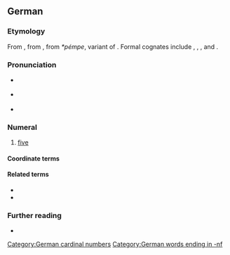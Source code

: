 {{also|Fünf}}
==German==
{{cardinalbox|de|4|5|6|vier|sechs|ord=fünfte}}

===Etymology===
From {{inh|de|goh|fimf}}, from {{inh|de|gem-pro|*fimf}}, from ''*pémpe'', variant of {{inh|de|ine-pro|*pénkʷe}}. Formal cognates include {{cog|nl|vijf}}, {{cog|en|five}}, {{cog|yi|פֿינף}}, {{cog|got|𐍆𐌹𐌼𐍆}} and {{cog|fo|fimm}}.

===Pronunciation===
* {{a|standard}} {{IPA|/fʏnf/|lang=de}}
* {{a|colloquial|regional}} {{IPA|/fʏmf/|lang=de}}
* {{audio|De-fünf.ogg|lang=de}}

===Numeral===
{{head|de|numeral}}

# [[five]] {{gloss|numerical value represented by the Arabic numeral 5; or ''describing a set with five elements''}}

====Coordinate terms====
{{de-cardinal}}

====Related terms====
* {{l|de|fünfzig}}
* {{l|de|fünfzehn}}

===Further reading===
* {{R:Duden}}

[[Category:German cardinal numbers]]
[[Category:German words ending in -nf]]